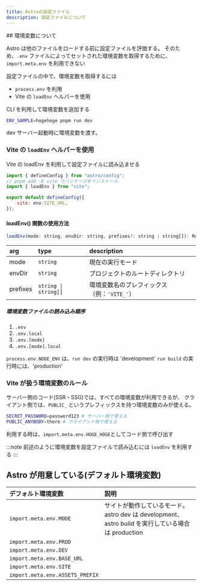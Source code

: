 ```yaml
---
title: Astroの設定ファイル
description: 設定ファイルについて
---
```



<LinkPreview url="https://docs.astro.build/ja/guides/configuring-astro/" />
## 環境変数について

<LinkPreview url="https://docs.astro.build/ja/guides/environment-variables/#cli%E3%81%AE%E5%88%A9%E7%94%A8" />

Astro は他のファイルをロードする前に設定ファイルを評価する。
そのため、`.env` ファイルによってセットされた環境変数を取得するために、
`import.meta.env` を利用できない

設定ファイルの中で、環境変数を取得するには

-   `process.env` を利用
-   Vite の `loadEnv` ヘルパーを使用

CLI を利用して環境変数を追加する

```bash
ENV_SAMPLE=hogehoge pnpm run dev
```

dev サーバー起動時に環境変数を渡す。

### Vite の `loadEnv` ヘルパーを使用

<LinkPreview url="https://zenn.dev/immttt7777/scraps/a0efef82c0988b" />
<LinkPreview url="https://ja.vite.dev/config/#%E7%92%B0%E5%A2%83%E5%A4%89%E6%95%B0%E3%82%92%E8%A8%AD%E5%AE%9A%E3%81%AB%E4%BD%BF%E7%94%A8%E3%81%99%E3%82%8B" />
Vite の loadEnv を利用して設定ファイルに読み込ませる

```js
import { defineConfig } from "astro/config";
// pnpm add -D vite でパッケージをインストール
import { loadEnv } from "vite";

export default defineConfig({
    site: env.SITE_URL,
});
```

#### loadEnv() 関数の使用方法

```js
loadEnv(mode: string, envDir: string, prefixes?: string | string[]): Record<string, string>
```

| arg      | type                 | description                                 |
| :------- | :------------------- | :------------------------------------------ |
| mode     | `string`             | 現在の実行モード                            |
| envDir   | `string`             | プロジェクトのルートディレクトリ            |
| prefixes | `string \| string[]` | 環境変数名のプレフィックス（例：`'VITE_'`） |

##### 環境変数ファイルの読み込み順序

1. `.env`
1. `.env.local`
1. `.env.[mode]`
1. `.env.[mode].local`

`process.env.NODE_ENV` は、`run dev` の実行時は 'development'
`run build` の実行時には、'production'

### Vite が扱う環境変数のルール

サーバー側のコード(SSR・SSG)では、すべての環境変数が利用できるが、
クライアント側では、`PUBLIC_` というプレフィックスを持つ環境変数のみが使える。

```bash title=".env"
SECRET_PASSWORD=password123 # サーバー側で使える
PUBLIC_ANYBODY=there # クライアント側で使える
```

利用する時は、`import.meta.env.HOGE_HOGE`としてコード側で呼び出す

:::note
前述のように環境変数を設定ファイルで読み込むには `loadEnv` を利用する
:::

## Astro が用意している(デフォルト環境変数)

| デフォルト環境変数              | 説明                                                                                                |
| :------------------------------ | :-------------------------------------------------------------------------------------------------- |
| `import.meta.env.MODE`          | サイトが動作しているモード。 astro dev は development、 astro build を実行している場合は production |
| `import.meta.env.PROD`          |                                                                                                     |
| `import.meta.env.DEV`           |                                                                                                     |
| `import.meta.env.BASE_URL`      |                                                                                                     |
| `import.meta.env.SITE`          |                                                                                                     |
| `import.meta.env.ASSETS_PREFIX` |                                                                                                     |
